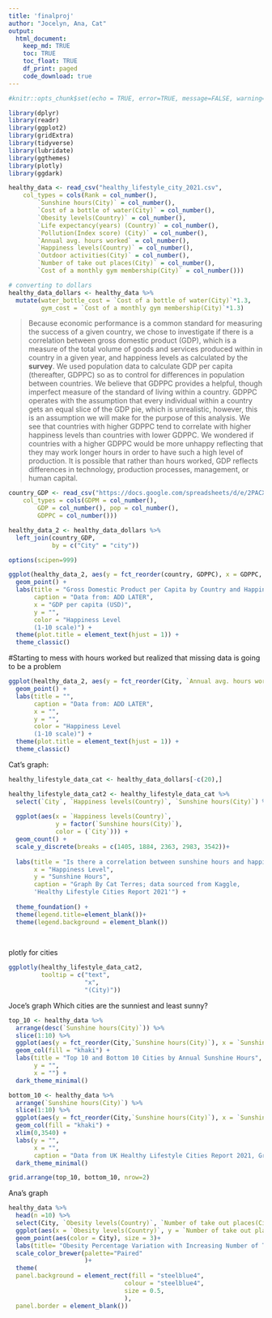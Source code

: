 ```yaml
---
title: 'finalproj'
author: "Jocelyn, Ana, Cat"
output: 
  html_document:
    keep_md: TRUE
    toc: TRUE
    toc_float: TRUE
    df_print: paged
    code_download: true
---
```


```r
#knitr::opts_chunk$set(echo = TRUE, error=TRUE, message=FALSE, warning=FALSE)
```

```r
library(dplyr)
library(readr)
library(ggplot2)
library(gridExtra)
library(tidyverse)
library(lubridate) 
library(ggthemes)
library(plotly)
library(ggdark)
```

```r
healthy_data <- read_csv("healthy_lifestyle_city_2021.csv", 
    col_types = cols(Rank = col_number(), 
        `Sunshine hours(City)` = col_number(), 
        `Cost of a bottle of water(City)` = col_number(), 
        `Obesity levels(Country)` = col_number(), 
        `Life expectancy(years) (Country)` = col_number(), 
        `Pollution(Index score) (City)` = col_number(), 
        `Annual avg. hours worked` = col_number(), 
        `Happiness levels(Country)` = col_number(), 
        `Outdoor activities(City)` = col_number(),
        `Number of take out places(City)` = col_number(), 
        `Cost of a monthly gym membership(City)` = col_number()))

# converting to dollars
healthy_data_dollars <- healthy_data %>% 
  mutate(water_bottle_cost = `Cost of a bottle of water(City)`*1.3,
         gym_cost = `Cost of a monthly gym membership(City)`*1.3)
```

> Because economic performance is a common standard for measuring the success of a given country, we chose to investigate if there is a correlation between gross domestic product (GDP), which is a measure of the total volume of goods and services produced within in country in a given year, and happiness levels as calculated by the **survey**. We used population data to calculate GDP per capita (thereafter, GDPPC) so as to control for differences in population between countries. We believe that GDPPC provides a helpful, though imperfect measure of the standard of living within a country. GDPPC operates with the assumption that every individual within a country gets an equal slice of the GDP pie, which is unrealistic, however, this is an assumption we will make for the purpose of this analysis. We see that countries with higher GDPPC tend to correlate with higher happiness levels than countries with lower GDPPC. We wondered if countries with a higher GDPPC would be more unhappy reflecting that they may work longer hours in order to have such a high level of production. It is possible that rather than hours worked, GDP reflects differences in technology, production processes, management, or human capital.    

```r
country_GDP <- read_csv("https://docs.google.com/spreadsheets/d/e/2PACX-1vQL_6se7aBLQSP92RgP5DkvQ_quTyzsTxskf9ZFpvE_5ifMS5whQ1Lr0JRNMtd1ZGAaVXlEEMECPMHr/pub?output=csv", 
    col_types = cols(GDPM = col_number(), 
        GDP = col_number(), pop = col_number(), 
        GDPPC = col_number()))

healthy_data_2 <- healthy_data_dollars %>% 
  left_join(country_GDP,
            by = c("City" = "city"))

options(scipen=999)

ggplot(healthy_data_2, aes(y = fct_reorder(country, GDPPC), x = GDPPC, color = `Happiness levels(Country)`)) +
  geom_point() +
  labs(title = "Gross Domestic Product per Capita by Country and Happiness Level",
       caption = "Data from: ADD LATER",
       x = "GDP per capita (USD)",
       y = "",
       color = "Happiness Level 
       (1-10 scale)") +
  theme(plot.title = element_text(hjust = 1)) +
  theme_classic() 
```

#Starting to mess with hours worked but realized that missing data is going to be a problem
```r
ggplot(healthy_data_2, aes(y = fct_reorder(City, `Annual avg. hours worked`), x = `Annual avg. hours worked`, color = `Happiness levels(Country)`)) +
  geom_point() +
  labs(title = "",
       caption = "Data from: ADD LATER",
       x = "",
       y = "",
       color = "Happiness Level 
       (1-10 scale)") +
  theme(plot.title = element_text(hjust = 1)) +
  theme_classic() 
```

Cat's graph:
```r
healthy_lifestyle_data_cat <- healthy_data_dollars[-c(20),]

healthy_lifestyle_data_cat2 <- healthy_lifestyle_data_cat %>% 
  select(`City`, `Happiness levels(Country)`, `Sunshine hours(City)`) %>% 
  
  ggplot(aes(x = `Happiness levels(Country)`, 
             y = factor(`Sunshine hours(City)`), 
             color = (`City`))) +
  geom_count() +
  scale_y_discrete(breaks = c(1405, 1884, 2363, 2983, 3542))+
  
  labs(title = "Is there a correlation between sunshine hours and happiness levels?",
       x = "Happiness Level",
       y = "Sunshine Hours",
       caption = "Graph By Cat Terres; data sourced from Kaggle, 
       'Healthy Lifestyle Cities Report 2021'") +
  
  theme_foundation() +
  theme(legend.title=element_blank())+
  theme(legend.background = element_blank()) 
 
      
```

plotly for cities
```r
ggplotly(healthy_lifestyle_data_cat2,
         tooltip = c("text", 
                     "x",
                     "(City)"))
```


Joce's graph Which cities are the sunniest and least sunny?
```r
top_10 <- healthy_data %>% 
  arrange(desc(`Sunshine hours(City)`)) %>% 
  slice(1:10) %>% 
  ggplot(aes(y = fct_reorder(City,`Sunshine hours(City)`), x = `Sunshine hours(City)`)) +
  geom_col(fill = "khaki") +
  labs(title = "Top 10 and Bottom 10 Cities by Annual Sunshine Hours",
       y = "",
       x = "") +
  dark_theme_minimal()

bottom_10 <- healthy_data %>% 
  arrange(`Sunshine hours(City)`) %>% 
  slice(1:10) %>% 
  ggplot(aes(y = fct_reorder(City,`Sunshine hours(City)`), x = `Sunshine hours(City)`)) +
  geom_col(fill = "khaki") +
  xlim(0,3540) +
  labs(y = "",
       x = "",
       caption = "Data from UK Healthy Lifestyle Cities Report 2021, Graph by Jocelyn Radke") +
  dark_theme_minimal()

grid.arrange(top_10, bottom_10, nrow=2)
```


Ana's graph

```r
healthy_data %>% 
  head(n =10) %>% 
  select(City, `Obesity levels(Country)`, `Number of take out places(City)`) %>% 
  ggplot(aes(x = `Obesity levels(Country)`, y = `Number of take out places(City)`, color = City))+
  geom_point(aes(color = City), size = 3)+
  labs(title= "Obesity Percentage Variation with Increasing Number of Take Out Places", x = "Country-wide Obesity Levels", y = "Number of Take Out Places in Each City")+
  scale_color_brewer(palette="Paired"
                     )+
  theme(
  panel.background = element_rect(fill = "steelblue4",
                                colour = "steelblue4",
                                size = 0.5,
                                ),
  panel.border = element_blank())
  
```

